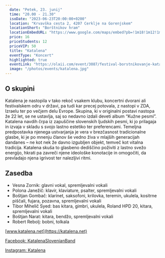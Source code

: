 ```yaml
---
  date: "Petek, 23. junij"
  time: "20.00 - 21.30"
  isoDate: "2023-06-23T20:00:00+0200"
  location: "Krvavška cesta 2, 4207 Cerklje na Gorenjskem"
  locationShort: "Borštnikov hram"
  locationEmbedURL: "https://www.google.com/maps/embed?pb=!1m18!1m12!1m3!1d2758.8252509390463!2d14.486259476917823!3d46.25370167109801!2m3!1f0!2f0!3f0!3m2!1i1024!2i768!4f13.1!3m3!1m2!1s0x477ab5ad9a992d43%3A0xf5c3786d575e014e!2sKulturni%20hram%20Cerklje%20na%20Gorenjskem!5e0!3m2!1sen!2ssi!4v1685547234928!5m2!1sen!2ssi"
  price: 16
  priceStudents: 12
  priceVIP: 50
  title: "Katalena"
  eventType: "Koncert"
  highlighted: true
  eventLink: "https://olaii.com/event/3087/festival-borstnikovanje-katalena?ref=KSMUMVX"
  image: "/photos/events/katalena.jpg"
---
```


## O skupini

Katalena je nastopila v tako rekoč vsakem klubu, koncertni dvorani ali festivalskem odru v državi, pa tudi kar precej potovala, z nastopi v ZDA, Izraelu ter po večjem delu Evrope. Skupina, ki v originalni postavi nastopa že 22 let, se ne ustavlja, saj so nedavno izdali deveti album “Kužne pesmi”. Katalena navdih črpa iz zapuščine slovenskih ljudskih pesmi, ki jo prilagaja in izvaja v skladu s svojo lastno estetiko ter preferencami. Temeljna predpostavka njenega ustvarjanja je vera v brezčasnost tradicionalne glasbe, ki je po mnenju članov še vedno živa v mlajših generacijah dandanes – ne kot nek že davno izgubljen objekt, temveč kot vitalna tradicija. Katalena skuša to glasbeno dediščino poživiti z lastno svežo energijo, hkrati pa zavreči njene ideološke konotacije in omogočiti, da prevladajo njena igrivost ter nalezljivi ritmi.

## Zasedba

- Vesna Zornik: glavni vokal, spremljevalni vokali
- Polona Janežič: klavir, klaviature, psalter, spremljevalni vokali
- Boštjan Gombač: klarinet, saksofoni, krilovka, teremin, ukulela, kositrne piščali, fujara, pozavna, spremljevalni vokali
- Tibor Mihelič Syed: bas kitara, gimbri, ukulela, Roland HPD 20, kitara, spremljevalni vokali
- Boštjan Narat: kitara, bendžo, spremljevalni vokali
- Robert Rebolj: bobni, tolkala

[www.katalena.net](https://katalena.net)

[Facebook: KatalenaSlovenianBand](https://www.facebook.com/KatalenaSlovenianBand/)

[Instagram: Katalena](https://www.instagram.com/katalena_music/)
